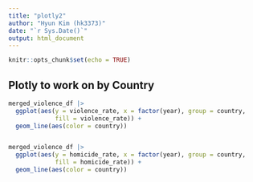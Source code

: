 ```yaml
---
title: "plotly2"
author: "Hyun Kim (hk3373)"
date: "`r Sys.Date()`"
output: html_document
---
```


```r
knitr::opts_chunk$set(echo = TRUE)
```

## Plotly to work on by Country
```r
merged_violence_df |>
  ggplot(aes(y = violence_rate, x = factor(year), group = country, 
             fill = violence_rate)) +
  geom_line(aes(color = country))


merged_violence_df |>
  ggplot(aes(y = homicide_rate, x = factor(year), group = country, 
             fill = homicide_rate)) +
  geom_line(aes(color = country))
```